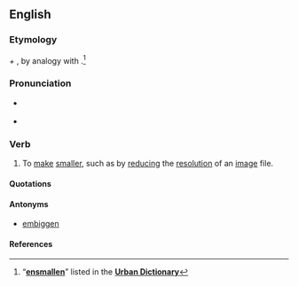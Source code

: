 ==English==
{{warn|neologism}}

===Etymology===
{{term|small|Small|lang=en}} ''+'' {{term|en- -en|lang=en}}, by analogy with {{term|embiggen|lang=en}}.<ref name="UD-etym">“<span class="plainlinks">[http://www.urbandictionary.com/define.php?term=ensmallen '''ensmallen''']</span>” listed in the <span class="plainlinks">[http://www.urbandictionary.com/ '''Urban Dictionary''']</span></ref><!-- Though the Urban Dictionary is not reliable enough as a stand-alone reference for anything, it is useful here to further enstrengthen what is already obvious — that this word was coined by analogy with “embiggen”. -->

===Pronunciation===
* {{a|UK}} {{IPA|/ɛnˈsmɔːlə̆n/}}
* {{hyphenation|en|small|en}}

===Verb===
{{en-verb}}

# {{context|jocular}} To [[make]] [[smaller]], such as by [[reduce|reducing]] the [[resolution]] of an [[image]] file.

====Quotations====
{{seecites}}

====Antonyms====
* {{sense|make smaller}} [[embiggen]]

====References====
<references/>